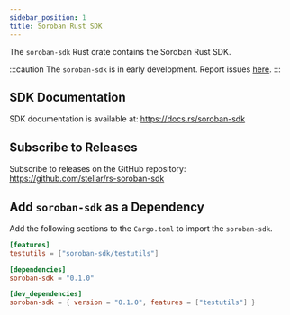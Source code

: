 ```yaml
---
sidebar_position: 1
title: Soroban Rust SDK
---
```


The `soroban-sdk` Rust crate contains the Soroban Rust SDK.

:::caution
The `soroban-sdk` is in early development. Report issues
[here](https://github.com/stellar/rs-soroban-sdk/issues/new/choose).
:::

## SDK Documentation

SDK documentation is available at:
https://docs.rs/soroban-sdk

## Subscribe to Releases

Subscribe to releases on the GitHub repository:
https://github.com/stellar/rs-soroban-sdk

## Add `soroban-sdk` as a Dependency

Add the following sections to the `Cargo.toml` to import the `soroban-sdk`.

```toml
[features]
testutils = ["soroban-sdk/testutils"]

[dependencies]
soroban-sdk = "0.1.0"

[dev_dependencies]
soroban-sdk = { version = "0.1.0", features = ["testutils"] }
```
